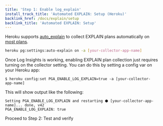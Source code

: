 ```yaml
---
title: 'Step 1: Enable log_explain'
install_track_title: 'Automated EXPLAIN: Setup (Heroku)'
backlink_href: /docs/explain/setup
backlink_title: 'Automated EXPLAIN: Setup'
---
```




Heroku supports [auto_explain](https://pganalyze.com/docs/explain/setup/auto_explain) to collect
EXPLAIN plans automatically on [most plans](https://devcenter.heroku.com/articles/heroku-postgres-settings#auto-explain).

```sh
heroku pg:settings:auto-explain on -a [your-collector-app-name]
```

Once Log Insights is working, enabling EXPLAIN plan collection just requires turning on the collector setting. You
can do this by setting a config var on your Heroku app:

```
$ heroku config:set PGA_ENABLE_LOG_EXPLAIN=true -a [your-collector-app-name]
```

This will show output like the following:

```
Setting PGA_ENABLE_LOG_EXPLAIN and restarting ⬢ [your-collector-app-name]... done, v42
PGA_ENABLE_LOG_EXPLAIN: true
```

<Link className='btn btn-success' to='02_test_and_verify'>
  Proceed to Step 2: Test and verify
</Link>
